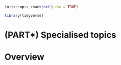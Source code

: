 
```r
knitr::opts_chunk$set(echo = TRUE)

library(tidyverse)
```

# (PART\*) Specialised topics {-}

# Overview
